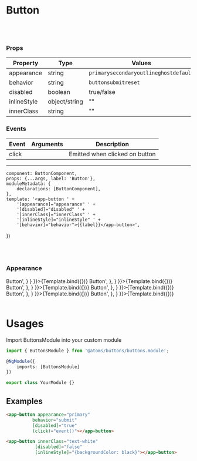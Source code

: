 
<Meta
    title="Atoms/Buttons/Button"
    component={ButtonComponent}/>

# Button
<br/>
<br/>

### Props
| Property | Type  | Values | Default  |
| ------ | --------- |------ | --------- |
| appearance    | string   | <code>primary</code><code>secondary</code><code>outline</code><code>ghost</code><code>default</code> | <code>default</code> |
| behavior      | string   | <code>button</code><code>submit</code><code>reset</code> | <code>button</code> |
| disabled      | boolean  | true/false       | false     |
| inlineStyle   | object/string |   ""     | ""  |
| innerClass    | string   |     ""    |  ""  |

### Events
| Event | Arguments  | Description |
| ------ | --------- |------ |
| click    |     | Emitted when clicked on button |

------

    component: ButtonComponent,
    props: {...args, label: 'Button'},
    moduleMetadata: {
        declarations: [ButtonComponent],
    },
    template: '<app-button ' +
        '[appearance]="appearance" ' +
        '[disabled]="disabled" ' +
        '[innerClass]="innerClass" ' +
        '[inlineStyle]="inlineStyle" ' +
        '[behavior]="behavior">{{label}}</app-button>',
})

<br/>
<br/>

### Appearance

<Canvas>
    <Story name='Default' parameters={{
        docs: {
            source: {
                code: '<app-button>Button</app-button>',
            }
        }
    }}>{Template.bind({})}
    </Story>
    <Story name='Primary' args={{
        appearance: 'primary'
    }}
           parameters={{
               docs: {
                   source: {
                       code: '<app-button appearance="primary">Button</app-button>',
                   },
               }
           }}>{Template.bind({})}
    </Story>
    <Story name='Secondary' args={{
        appearance: 'secondary'
    }}
           parameters={{
               docs: {
                   source: {
                       code: '<app-button appearance="secondary">Button</app-button>',
                   },
               }
           }}>{Template.bind({})}
    </Story>
    <Story name='Outline' args={{
        appearance: 'outline'
    }}
           parameters={{
               docs: {
                   source: {
                       code: '<app-button appearance="outline">Button</app-button>',
                   },
               }
           }}>{Template.bind({})}
    </Story>
    <Story name='Ghost' args={{
        appearance: 'ghost'
    }}
           parameters={{
               docs: {
                   source: {
                       code: '<app-button appearance="ghost">Button</app-button>',
                   },
               }
           }}>{Template.bind({})}
    </Story>
    <Story name='Disabled' args={{
        disabled: true
    }}
           parameters={{
               docs: {
                   source: {
                       code: '<app-button disabled=true>Button</app-button>',
                   },
               }
           }}>{Template.bind({})}
    </Story>
</Canvas>

<br/>
<br/>

# Usages

Import ButtonsModule into your custom module

```typescript
import { ButtonsModule } from '@atoms/buttons/buttons.module';

@NgModule({
    imports: [ButtonsModule]
})

export class YourModule {}
```

## Examples

  ```html
<app-button appearance="primary"
            behavior="submit"
            [disabled]="true"
            (click)="event()"></app-button>
```
 ```html
<app-button innerClass="text-white"
            [disabled]="false"
            [inlineStyle]="{backgroundColor: black}"></app-button>
  ```
